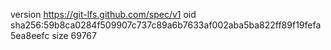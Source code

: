 version https://git-lfs.github.com/spec/v1
oid sha256:59b8ca0284f509907c737c89a6b7633af002aba5ba822ff89f19fefa5ea8eefc
size 69767
